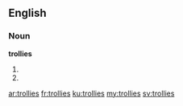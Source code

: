 ==English==

===Noun===
'''trollies'''

# {{plural of|[[trolley]]}}
# {{plural of|[[trolly]]}}

[[ar:trollies]]
[[fr:trollies]]
[[ku:trollies]]
[[my:trollies]]
[[sv:trollies]]